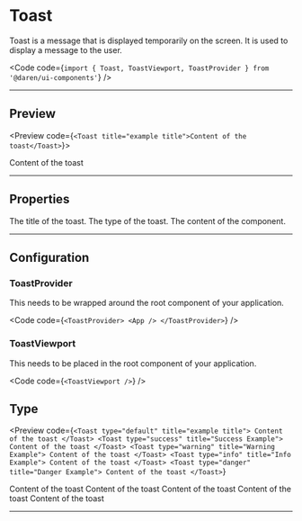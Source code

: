 
# Toast

Toast is a message that is displayed temporarily on the screen. It is used to
display a message to the user.

<Code
  code={`import { Toast, ToastViewport, ToastProvider } from '@daren/ui-components'`}
/>

---

## Preview

<Preview code={`<Toast title="example title">Content of the toast</Toast>`}>
  <div className="p-8">
    <Toast title="example title">Content of the toast</Toast>
  </div>
</Preview>

---

## Properties

<Properties>
  <Property name="title" type="string" required>
    The title of the toast.
  </Property>
  <Property
    name="type"
    type="[default, warning, danger, success, info]"
    required
  >
    The type of the toast.
  </Property>
  <Property name="children" type="[React.ReactNode]" required>
    The content of the component.
  </Property>
</Properties>

---

## Configuration

### ToastProvider

This needs to be wrapped around the root component of your application.

<Code
  code={`<ToastProvider>
  <App />
</ToastProvider>`}
/>

### ToastViewport

This needs to be placed in the root component of your application.

<Code code={`<ToastViewport />`} />

## Type

<Preview
  code={`<Toast type="default" title="example title">
  Content of the toast
</Toast>
<Toast type="success" title="Success Example">
  Content of the toast
</Toast>
<Toast type="warning" title="Warning Example">
  Content of the toast
</Toast>
<Toast type="info" title="Info Example">
  Content of the toast
</Toast>
<Toast type="danger" title="Danger Example">
  Content of the toast
</Toast>`}
>
  <div className="flex flex-wrap gap-3 p-8">
    <Toast type="default" title="example title">
      Content of the toast
    </Toast>
    <Toast type="success" title="Success Example">
      Content of the toast
    </Toast>
    <Toast type="warning" title="Warning Example">
      Content of the toast
    </Toast>
    <Toast type="info" title="Info Example">
      Content of the toast
    </Toast>
    <Toast type="danger" title="Danger Example">
      Content of the toast
    </Toast>
  </div>
</Preview>

---
